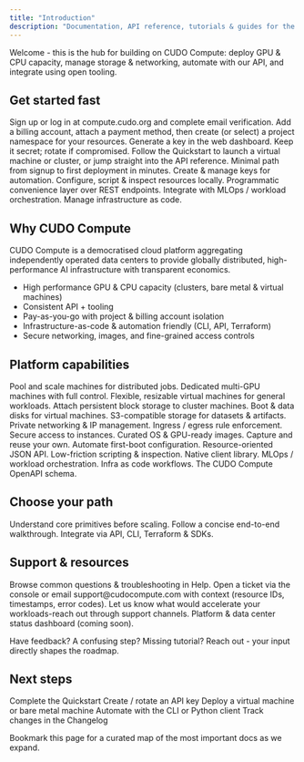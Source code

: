 ```yaml
---
title: "Introduction"
description: "Documentation, API reference, tutorials & guides for the CUDO Compute platform."
---
```

<Note type="success">Welcome - this is the hub for building on CUDO Compute: deploy GPU & CPU capacity, manage storage & networking, automate with our API, and integrate using open tooling.</Note>

## Get started fast

<Steps>
  <Step title="Create an account" icon="user-plus">Sign up or log in at <Link href="https://compute.cudo.org" target="_blank">compute.cudo.org</Link> and complete email verification.</Step>
  <Step title="Create billing + project" icon="credit-card">Add a billing account, attach a payment method, then create (or select) a project namespace for your resources.</Step>
  <Step title="Get an API key" icon="key">Generate a key in the web dashboard. Keep it secret; rotate if compromised.</Step>
  <Step title="Deploy your first resource" icon="rocket">Follow the <Link href="/mdocs/quickstart">Quickstart</Link> to launch a virtual machine or cluster, or jump straight into the <Link href="/mdocs/api-reference/introduction">API reference</Link>.</Step>
</Steps>

<CardGroup cols={3}>
  <Card title="Quickstart" icon="rocket" href="/mdocs/quickstart">Minimal path from signup to first deployment in minutes.</Card>
  <Card title="API Keys" icon="key" href="/mdocs/api-reference/authentication">Create & manage keys for automation.</Card>
  <Card title="CLI (cudoctl)" icon="terminal" href="/mdocs/tools/cli">Configure, script & inspect resources locally.</Card>
  <Card title="Python Client" icon="python" href="/mdocs/tools/python-client">Programmatic convenience layer over REST endpoints.</Card>
  <Card title="dstack" icon="box" href="/mdocs/tools/dstack">Integrate with MLOps / workload orchestration.</Card>
  <Card title="Terraform" icon="/mdocs/images/terraform.svg" color="transparent" href="https://registry.terraform.io/providers/CudoVentures/cudo/latest/docs" target="_blank">Manage infrastructure as code.</Card>
</CardGroup>

## Why CUDO Compute

CUDO Compute is a democratised cloud platform aggregating independently operated data centers to provide globally distributed, high-performance AI infrastructure with transparent economics.

- High performance GPU & CPU capacity (clusters, bare metal & virtual machines)
- Consistent API + tooling
- Pay-as-you-go with project & billing account isolation
- Infrastructure-as-code & automation friendly (CLI, API, Terraform)
- Secure networking, images, and fine-grained access controls

## Platform capabilities

<Tabs>
  <Tab title="Compute" icon="microchip">
    <CardGroup cols={3}>
      <Card title="Clusters" icon="cloud" href="/mdocs/guides/clusters/">Pool and scale machines for distributed jobs.</Card>
      <Card title="Bare Metal" icon="server" href="/mdocs/guides/bare-metal/">Dedicated multi-GPU machines with full control.</Card>
      <Card title="Virtual Machines" icon="computer" href="/mdocs/guides/virtual-machines/">Flexible, resizable virtual machines for general workloads.</Card>
    </CardGroup>
  </Tab>
  <Tab title="Storage" icon="database">
    <CardGroup cols={3}>
      <Card title="Volumes" icon="hard-drive" href="/mdocs/guides/volumes/">Attach persistent block storage to cluster machines.</Card>
      <Card title="Disks" icon="hard-drive" href="/mdocs/guides/disks/">Boot & data disks for virtual machines.</Card>
      <Card title="Object Storage" icon="bucket" href="/mdocs/guides/object-storage/">S3-compatible storage for datasets & artifacts.</Card>
    </CardGroup>
  </Tab>
  <Tab title="Networking & Security" icon="globe">
    <CardGroup cols={3}>
      <Card title="Networks" icon="globe" href="/mdocs/guides/networks/">Private networking & IP management.</Card>
      <Card title="Security Groups" icon="shield" href="/mdocs/guides/security-groups/">Ingress / egress rule enforcement.</Card>
      <Card title="SSH Keys" icon="key" href="/mdocs/guides/virtual-machines/create-a-virtual-machine#ssh-keys">Secure access to instances.</Card>
    </CardGroup>
  </Tab>
  <Tab title="Images & OS" icon="image">
    <CardGroup cols={3}>
      <Card title="Public Images" icon="compact-disc" href="/mdocs/guides/images/">Curated OS & GPU-ready images.</Card>
      <Card title="Private Images" icon="compact-disc" href="/mdocs/guides/images/create-an-image">Capture and reuse your own.</Card>
      <Card title="Cloud-init" icon="cog" href="/mdocs/guides/virtual-machines/create-a-virtual-machine#startup-script">Automate first-boot configuration.</Card>
    </CardGroup>
  </Tab>
  <Tab title="Automation & Tooling" icon="code">
    <CardGroup cols={3}>
      <Card title="REST API" icon="code" href="/mdocs/api-reference/introduction">Resource-oriented JSON API.</Card>
      <Card title="CLI" icon="terminal" href="/mdocs/tools/cli">Low-friction scripting & inspection.</Card>
      <Card title="Python" icon="python" href="/mdocs/tools/python-client">Native client library.</Card>
      <Card title="dstack" icon="box" href="/mdocs/tools/dstack">MLOps / workload orchestration.</Card>
      <Card title="Terraform" icon="/mdocs/images/terraform.svg" color="transparent"  href="https://registry.terraform.io/providers/CudoVentures/cudo/latest/docs" target="_blank">Infra as code workflows.</Card>
      <Card title="OpenAPI" icon="file" href="/mdocs/api-reference/introduction#openapi-specification">The CUDO Compute OpenAPI schema.</Card>
    </CardGroup>
  </Tab>
</Tabs>

## Choose your path

<CardGroup cols={3}>
  <Card title="Learn the concepts" icon="book" href="/mdocs/api-reference/introduction#key-concepts">Understand core primitives before scaling.</Card>
  <Card title="Deploy quickly" icon="rocket" href="/mdocs/quickstart">Follow a concise end-to-end walkthrough.</Card>
  <Card title="Automate" icon="code" href="/mdocs/api-reference/introduction">Integrate via API, CLI, Terraform & SDKs.</Card>
</CardGroup>

## Support & resources

<AccordionGroup>
  <Accordion title="Help center" icon="life-ring">Browse common questions & troubleshooting in <Link href="/mdocs/help/">Help</Link>.</Accordion>
  <Accordion title="Report an issue" icon="warning">Open a ticket via the console or email support@cudocompute.com with context (resource IDs, timestamps, error codes).</Accordion>
  <Accordion title="Request features" icon="sparkles">Let us know what would accelerate your workloads-reach out through support channels.</Accordion>
  <Accordion title="Status & availability" icon="cloud">Platform & data center status dashboard (coming soon).</Accordion>
</AccordionGroup>

<Note type="info">Have feedback? A confusing step? Missing tutorial? Reach out - your input directly shapes the roadmap.</Note>

## Next steps

<Checklist>
  <CheckItem>Complete the <Link href="/mdocs/quickstart">Quickstart</Link></CheckItem>
  <CheckItem>Create / rotate an <Link href="/mdocs/api-reference/authentication">API key</Link></CheckItem>
  <CheckItem>Deploy a <Link href="/mdocs/guides/virtual-machines/create-a-virtual-machine">virtual machine</Link> or <Link href="/mdocs/guides/bare-metal/create-a-bare-metal-machine">bare metal machine</Link></CheckItem>
  <CheckItem>Automate with the <Link href="/mdocs/tools/cli">CLI</Link> or <Link href="/mdocs/tools/python-client">Python client</Link></CheckItem>
  <CheckItem>Track changes in the <Link href="/mdocs/api-reference/changelog">Changelog</Link></CheckItem>
</Checklist>

<Tip>Bookmark this page for a curated map of the most important docs as we expand.</Tip>
